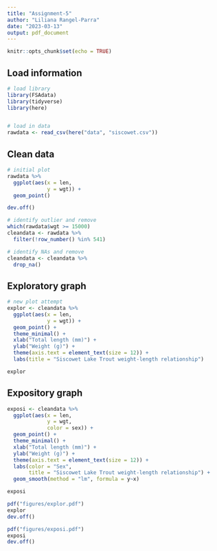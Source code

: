 ```yaml
---
title: "Assignment-5"
author: "Liliana Rangel-Parra"
date: "2023-03-13"
output: pdf_document
---
```

```r
knitr::opts_chunk$set(echo = TRUE)
```

## Load information
```r

# load library
library(FSAdata)
library(tidyverse)
library(here)


# load in data
rawdata <- read_csv(here("data", "siscowet.csv"))
```

## Clean data
```r
# initial plot
rawdata %>%
  ggplot(aes(x = len,
             y = wgt)) +
  geom_point()

dev.off()

# identify outlier and remove
which(rawdata$wgt >= 15000)
cleandata <- rawdata %>%
  filter(!row_number() %in% 541)

# identify NAs and remove
cleandata <- cleandata %>%
  drop_na()
```

## Exploratory graph
```r
# new plot attempt
explor <- cleandata %>%
  ggplot(aes(x = len,
             y = wgt)) +
  geom_point() +
  theme_minimal() +
  xlab("Total length (mm)") +
  ylab("Weight (g)") +
  theme(axis.text = element_text(size = 12)) +
  labs(title = "Siscowet Lake Trout weight-length relationship")

explor

```


## Expository graph
``` r

exposi <- cleandata %>%
  ggplot(aes(x = len,
             y = wgt,
             color = sex)) +
  geom_point() +
  theme_minimal() +
  xlab("Total length (mm)") +
  ylab("Weight (g)") +
  theme(axis.text = element_text(size = 12)) +
  labs(color = "Sex",
       title = "Siscowet Lake Trout weight-length relationship") +
  geom_smooth(method = "lm", formula = y~x)

exposi

```

``` r
pdf("figures/explor.pdf")
explor
dev.off()

pdf("figures/exposi.pdf")
exposi
dev.off()
```

